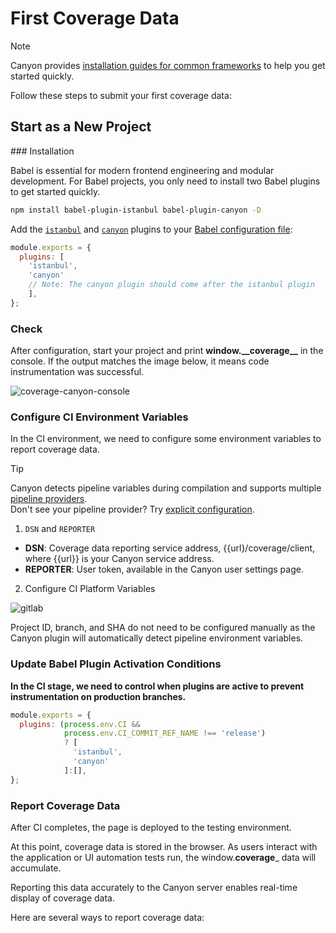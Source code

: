 
# First Coverage Data

> [!NOTE]
>
> Canyon provides [installation guides for common frameworks](/docs/installation/getting-started) to help you get started quickly.

Follow these steps to submit your first coverage data:

## Start as a New Project

<Steps>
  ### Installation

Babel is essential for modern frontend engineering and modular development. For Babel projects, you only need to install two Babel plugins to get started quickly.

```sh npm2yarn
npm install babel-plugin-istanbul babel-plugin-canyon -D
```

Add the [`istanbul`](https://www.npmjs.com/package/babel-plugin-istanbul) and [`canyon`](https://www.npmjs.com/package/babel-plugin-canyon) plugins to your [Babel configuration file](https://babeljs.io/docs/config-files#configuration-file-types):

  ```js filename="babel.config.js" {3,4} copy
  module.exports = {
    plugins: [
      'istanbul',
      'canyon'
      // Note: The canyon plugin should come after the istanbul plugin
      ],
  };
  ```

### Check

After configuration, start your project and print **window.\_\_coverage\_\_** in the console. If the output matches the image below, it means code instrumentation was successful.

 ![coverage-canyon-console](https://cdn.jsdelivr.net/gh/canyon-project/assets/docs/static/docs/getting-started/first-coverage/coverage-canyon-console.png)

### Configure CI Environment Variables

In the CI environment, we need to configure some environment variables to report coverage data.

> [!TIP]
>
> Canyon detects pipeline variables during compilation and supports multiple [pipeline providers](/docs/reference/provider).<br/>
> Don't see your pipeline provider? Try [explicit configuration](/docs/ecosystem/babel-plugin-canyon#configuration).


1. `DSN` and `REPORTER`

- **DSN**: Coverage data reporting service address, \{\{url\}\/coverage/client, where \{\{url\}\} is your Canyon service address.
- **REPORTER**: User token, available in the Canyon user settings page.

2. Configure CI Platform Variables

 ![gitlab](https://cdn.jsdelivr.net/gh/canyon-project/assets/docs/static/docs/getting-started/first-coverage/gitlab-var-config.png)

<Callout type="info" emoji="ℹ️">
  Project ID, branch, and SHA do not need to be configured manually as the Canyon plugin will automatically detect pipeline environment variables.
</Callout>

  ### Update Babel Plugin Activation Conditions

  __In the CI stage, we need to control when plugins are active to prevent instrumentation on production branches.__

  ```js {2,3} copy
  module.exports = {
    plugins: (process.env.CI &&
              process.env.CI_COMMIT_REF_NAME !== 'release')
              ? [
                'istanbul',
                'canyon'
              ]:[],
  };
  ```

  ### Report Coverage Data

  After CI completes, the page is deployed to the testing environment.

  At this point, coverage data is stored in the browser. As users interact with the application or UI automation tests run, the window.__coverage___ data will accumulate.

  Reporting this data accurately to the Canyon server enables real-time display of coverage data.


  Here are several ways to report coverage data:

  <Cards>
  <Cards.Card
    title="UI Automation Testing"
    href="/docs/end-to-end-testing/playwright"
  />
  <Cards.Card
    title="Manual Testing"
    href="/docs/ecosystem/canyon-extension"
  />
</Cards>
</Steps>
